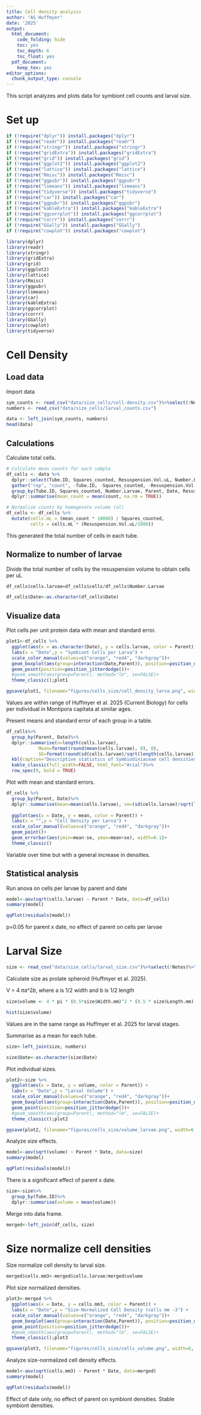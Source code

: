 ```yaml
---
title: Cell density analysis
author: "AS Huffmyer"
date: '2025'
output:
  html_document:
    code_folding: hide
    toc: yes
    toc_depth: 6
    toc_float: yes
  pdf_document:
    keep_tex: yes
editor_options: 
  chunk_output_type: console
---
```

This script analyzes and plots data for symbiont cell counts and larval size. 

# Set up 

```r
if (!require("dplyr")) install.packages("dplyr")
if (!require("readr")) install.packages("readr")
if (!require("stringr")) install.packages("stringr")
if (!require("gridExtra")) install.packages("gridExtra")
if (!require("grid")) install.packages("grid")
if (!require("ggplot2")) install.packages("ggplot2")
if (!require("lattice")) install.packages("lattice")
if (!require("Rmisc")) install.packages("Rmisc")
if (!require("ggpubr")) install.packages("ggpubr")
if (!require("lsmeans")) install.packages("lsmeans")
if (!require("tidyverse")) install.packages("tidyverse")
if (!require("car")) install.packages("car")
if (!require("ggpubr")) install.packages("ggpubr")
if (!require("kableExtra")) install.packages("kableExtra")
if (!require("ggcorrplot")) install.packages("ggcorrplot")
if (!require("corrr")) install.packages("corrr")
if (!require("GGally")) install.packages("GGally")
if (!require("cowplot")) install.packages("cowplot")

library(dplyr)
library(readr)
library(stringr)
library(gridExtra)
library(grid)
library(ggplot2)
library(lattice)
library(Rmisc)
library(ggpubr)
library(lsmeans)
library(car)
library(kableExtra)
library(ggcorrplot)
library(corrr)
library(GGally)
library(cowplot)
library(tidyverse)
```

# Cell Density 

## Load data 

Import data  
```r
sym_counts <- read_csv("data/size_cells/cell-density.csv")%>%select(!Notes)
numbers <- read_csv("data/size_cells/larval_counts.csv")

data <- left_join(sym_counts, numbers)
head(data)
```

## Calculations 

Calculate total cells.  
```r
# Calculate mean counts for each sample
df_cells <- data %>%
  dplyr::select(Tube.ID, Squares_counted, Resuspension.Vol.uL, Number.Larvae, Parent, Date,  matches("Count[1-6]")) %>%
  gather("rep", "count", -Tube.ID, -Squares_counted, -Resuspension.Vol.uL, -Number.Larvae, -Date, -Parent) %>%
  group_by(Tube.ID, Squares_counted, Number.Larvae, Parent, Date, Resuspension.Vol.uL) %>%
  dplyr::summarise(mean_count = mean(count, na.rm = TRUE))

# Normalize counts by homogenate volume (ul)
df_cells <- df_cells %>%
  mutate(cells.mL = (mean_count * 10000) / Squares_counted,
         cells = cells.mL * (Resuspension.Vol.uL/1000))
```

This generated the total number of cells in each tube. 

## Normalize to number of larvae 

Divide the total number of cells by the resuspension volume to obtain cells per uL 

```r
df_cells$cells.larvae=df_cells$cells/df_cells$Number.Larvae

df_cells$Date<-as.character(df_cells$Date)
```

## Visualize data   

Plot cells per unit protein data with mean and standard error.   

```r
plot1<-df_cells %>%
  ggplot(aes(x = as.character(Date), y = cells.larvae, color = Parent)) +
  labs(x = "Date",y = "Symbiont Cells per Larva") +
  scale_color_manual(values=c("orange", "red4", "darkgray"))+
  geom_boxplot(aes(group=interaction(Date,Parent)), position=position_dodge())+
  geom_point(position=position_jitterdodge())+
  #geom_smooth(aes(group=Parent), method="lm", se=FALSE)+
  theme_classic();plot1

ggsave(plot1, filename="figures/cells_size/cell_density_larva.png", width=6, height=5)
```

Values are within range of Huffmyer et al. 2025 (Current Biology) for cells per individual in Montipora capitata at similar ages.  

Present means and standard error of each group in a table.  

```r
df_cells%>%
  group_by(Parent, Date)%>%
  dplyr::summarise(n=length(cells.larvae),
            Mean=format(round(mean(cells.larvae), 0), 0), 
            SE=format(round(sd(cells.larvae)/sqrt(length(cells.larvae)),0),0))%>%
  kbl(caption="Descriptive statistics of Symbiodiniaceae cell densities per larva")%>%
  kable_classic(full_width=FALSE, html_font="Arial")%>%
  row_spec(0, bold = TRUE) 
```

Plot with mean and standard errors.  

```r
df_cells %>%
  group_by(Parent, Date)%>%
  dplyr::summarise(mean=mean(cells.larvae), se=(sd(cells.larvae)/sqrt(length(cells.larvae))))%>%
  
  ggplot(aes(x = Date, y = mean, color = Parent)) +
  labs(x = "",y = "Cell Density per Larva") +
  scale_color_manual(values=c("orange", "red4", "darkgray"))+
  geom_point()+
  geom_errorbar(aes(ymin=mean-se, ymax=mean+se), width=0.1)+
  theme_classic()
```

Variable over time but with a general increase in densities. 

## Statistical analysis  

Run anova on cells per larvae by parent and date    
```r
model<-aov(sqrt(cells.larvae) ~ Parent * Date, data=df_cells)
summary(model)

qqPlot(residuals(model))
```

p=0.05 for parent x date, no effect of parent on cells per larvae

# Larval Size 

```r
size <- read_csv("data/size_cells/larval_size.csv")%>%select(!Notes)%>%select(!Larvae.ID)
```

Calculate size as prolate spheroid (Huffmyer et al. 2025). 

V = 4 𝜋𝑎^2𝑏, where a is 1/2 width and b is 1/2 length

```r
size$volume <- 4 * pi * (0.5*size$Width.mm)^2 * (0.5 * size$Length.mm)
```

```r
hist(size$volume)
```

Values are in the same range as Huffmyer et al. 2025 for larval stages.    

Summarise as a mean for each tube. 

```r
size<-left_join(size, numbers)

size$Date<-as.character(size$Date)
```

Plot individual sizes. 
```r
plot2<-size %>%
  ggplot(aes(x = Date, y = volume, color = Parent)) +
  labs(x = "Date",y = "Larval Volume") +
  scale_color_manual(values=c("orange", "red4", "darkgray"))+
  geom_boxplot(aes(group=interaction(Date,Parent)), position=position_dodge())+
  geom_point(position=position_jitterdodge())+
  #geom_smooth(aes(group=Parent), method="lm", se=FALSE)+
  theme_classic();plot2

ggsave(plot2, filename="figures/cells_size/volume_larvae.png", width=6, height=5)
```

Analyze size effects. 
```r
model<-aov(sqrt(volume) ~ Parent * Date, data=size)
summary(model)

qqPlot(residuals(model))
```

There is a significant effect of parent x date. 

```r
size<-size%>%
  group_by(Tube.ID)%>%
  dplyr::summarise(volume = mean(volume))
```

Merge into data frame. 

```r
merged<-left_join(df_cells, size)
```

# Size normalize cell densities 

Size normalize cell density to larval size. 

```r
merged$cells.mm3<-merged$cells.larvae/merged$volume
```

Plot size normalized densities. 

```r
plot3<-merged %>%
  ggplot(aes(x = Date, y = cells.mm3, color = Parent)) +
  labs(x = "Date",y = "Size-Normalized Cell Density (cells mm -3") +
  scale_color_manual(values=c("orange", "red4", "darkgray"))+
  geom_boxplot(aes(group=interaction(Date,Parent)), position=position_dodge())+
  geom_point(position=position_jitterdodge())+
  #geom_smooth(aes(group=Parent), method="lm", se=FALSE)+
  theme_classic();plot3

ggsave(plot3, filename="figures/cells_size/cells_volume.png", width=6, height=5)
```

Analyze size-normalized cell density effects. 
```r
model<-aov(sqrt(cells.mm3) ~ Parent * Date, data=merged)
summary(model)

qqPlot(residuals(model))
```

Effect of date only, no effect of parent on symbiont densities. Stable symbiont densities. 